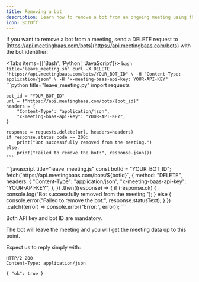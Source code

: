 ```yaml
---
title: Removing a bot
description: Learn how to remove a bot from an ongoing meeting using the API
icon: BotOff
---
```



If you want to remove a bot from a meeting, send a DELETE request to [https://api.meetingbaas.com/bots](https://api.meetingbaas.com/bots) with the bot identifier:

<Tabs items={['Bash', 'Python', 'JavaScript']}>
  <Tab value="Bash">
    ```bash title="leave_meeting.sh"
    curl -X DELETE "https://api.meetingbaas.com/bots/YOUR_BOT_ID" \
         -H "Content-Type: application/json" \
         -H "x-meeting-baas-api-key: YOUR-API-KEY"
    ```
  </Tab>
  <Tab value="Python">
    ```python title="leave_meeting.py"
    import requests

    bot_id = "YOUR_BOT_ID"
    url = f"https://api.meetingbaas.com/bots/{bot_id}"
    headers = {
        "Content-Type": "application/json",
        "x-meeting-baas-api-key": "YOUR-API-KEY",
    }

    response = requests.delete(url, headers=headers)
    if response.status_code == 200:
        print("Bot successfully removed from the meeting.")
    else:
        print("Failed to remove the bot:", response.json())
    ```
  </Tab>
  <Tab value="JavaScript">
    ```javascript title="leave_meeting.js"
    const botId = "YOUR_BOT_ID";
    fetch(`https://api.meetingbaas.com/bots/${botId}`, {
      method: "DELETE",
      headers: {
        "Content-Type": "application/json",
        "x-meeting-baas-api-key": "YOUR-API-KEY",
      },
    })
      .then((response) => {
        if (response.ok) {
          console.log("Bot successfully removed from the meeting.");
        } else {
          console.error("Failed to remove the bot:", response.statusText);
        }
      })
      .catch((error) => console.error("Error:", error));
    ```
  </Tab>
</Tabs>

Both API key and bot ID are mandatory.

The bot will leave the meeting and you will get the meeting data up to this point.

Expect us to reply simply with:

```http
HTTP/2 200
Content-Type: application/json

{ "ok": true }
```